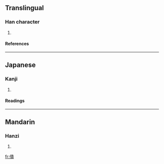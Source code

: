 ==Translingual==
===Han character===
{{Han char|rad=人|as=12|sn=14|four=2528<sub>6</sub>|canj=人中一金 (OLMC)}}
# {{defn|Han}}
====References====
{{Han ref|kx=0116.140|dkj=01090|dj=0247.260|hdz=10219.050|uh=50D3|ud=20691|bh=E0F9|bd=57593}}
----
==Japanese==
===Kanji===
{{ja-kanji|grade=|rs=人12}}
# {{defn|Japanese}}
====Readings====
{{ja-readings|on=[[たい]] (tai), [[で]] (de), [[かい]] (kai), [[え]] (e), [[て]] (te)|kun=[[ならう]] (narau), [[みやびやか]] (miyabiyaka), [[したがう]] (shitagau)}}
----
==Mandarin==
===Hanzi===
{{cmn-hanzi|pin=[[tuǐ]] (tui3)|wg=t'ui<sup>3</sup>}}
# {{defn|Mandarin}}

[[fr:僓]]